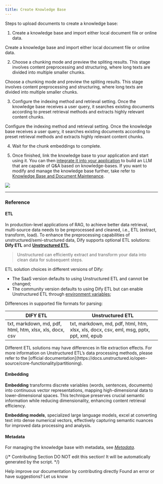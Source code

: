 ```yaml
---
title: Create Knowledge Base
---
```


Steps to upload documents to create a knowledge base:

1. Create a knowledge base and import either local document file or online data.

<Card title="Import text data" icon="link" href=".././import-content-data">
Create a knowledge base and import either local document file or online data.
</Card>

2. Choose a chunking mode and preview the spliting results. This stage involves content preprocessing and structuring, where long texts are divided into multiple smaller chunks.

<Card title="Choose a chunk mode" icon="link" href=".././chunking-and-cleaning-text">
Choose a chunking mode and preview the spliting results. This stage involves content preprocessing and structuring, where long texts are divided into multiple smaller chunks.
</Card>

3. Configure the indexing method and retrieval setting. Once the knowledge base receives a user query, it searches existing documents according to preset retrieval methods and extracts highly relevant content chunks.

<Card title="Select the indexing method and retrieval setting" icon="link" href=".././setting-indexing-methods">
    Configure the indexing method and retrieval setting. Once the knowledge base receives a user query, it searches existing documents according to preset retrieval methods and extracts highly relevant content chunks.
</Card>

4. Wait for the chunk embeddings to complete.

5. Once finished, link the knowledge base to your application and start using it. You can then [integrate it into your application](../integrate-knowledge-within-application) to build an LLM that are capable of Q\&A based on knowledge-bases. If you want to modify and manage the knowledge base further, take refer to [Knowledge Base and Document Maintenance]([knowledge-and-documents-maintenance](/en/guides/knowledge-base/knowledge-and-documents-maintenance)).

![](https://assets-docs.dify.ai/2024/12/a3362a1cd384cb2b539c9858de555518.png)

***

### Reference

#### ETL

In production-level applications of RAG, to achieve better data retrieval, multi-source data needs to be preprocessed and cleaned, i.e., ETL (extract, transform, load). To enhance the preprocessing capabilities of unstructured/semi-structured data, Dify supports optional ETL solutions: **Dify ETL** and [**Unstructured ETL**](https://unstructured.io/).

> Unstructured can efficiently extract and transform your data into clean data for subsequent steps.

ETL solution choices in different versions of Dify:

* The SaaS version defaults to using Unstructured ETL and cannot be changed;
* The community version defaults to using Dify ETL but can enable Unstructured ETL through [environment variables](/en/getting-started/install-self-hosted/environments#zhi-shi-ku-pei-zhi);

Differences in supported file formats for parsing:

| DIFY ETL                                                | Unstructured ETL                                                                        |
| ------------------------------------------------------- | --------------------------------------------------------------------------------------- |
| txt, markdown, md, pdf, html, htm, xlsx, xls, docx, csv | txt, markdown, md, pdf, html, htm, xlsx, xls, docx, csv, eml, msg, pptx, ppt, xml, epub |

<Info>
    Different ETL solutions may have differences in file extraction effects. For more information on Unstructured ETL’s data processing methods, please refer to the [official documentation](https://docs.unstructured.io/open-source/core-functionality/partitioning).
</Info>

#### **Embedding**

**Embedding** transforms discrete variables (words, sentences, documents) into continuous vector representations, mapping high-dimensional data to lower-dimensional spaces. This technique preserves crucial semantic information while reducing dimensionality, enhancing content retrieval efficiency.

**Embedding models**, specialized large language models, excel at converting text into dense numerical vectors, effectively capturing semantic nuances for improved data processing and analysis.

#### **Metadata**

For managing the knowledge base with metadata, see *[Metadata](../metadata)*.

{/*
Contributing Section
DO NOT edit this section!
It will be automatically generated by the script.
*/}

<CardGroup cols="2">
    <Card
        title="Edit this page"
        icon="pen-to-square"
        href="https://github.com/langgenius/dify-docs/edit/main/en/guides/knowledge-base/knowledge-base-creation/introduction.mdx"
    >
        Help improve our documentation by contributing directly
    </Card>
    <Card
        title="Report an issue"
        icon="github"
        href="https://github.com/langgenius/dify-docs/issues/new?title=Documentation%20Issue%3A%20duct&body=%23%23%20Issue%20Description%0A%3C%21--%20Please%20briefly%20describe%20the%20issue%20you%20found%20--%3E%0A%0A%23%23%20Page%20Link%0Ahttps%3A%2F%2Fgithub.com%2Flanggenius%2Fdify-docs%2Fblob%2Fmain%2Fen/guides/knowledge-base/knowledge-base-creation%2Fintroduction.mdx%0A%0A%23%23%20Suggested%20Changes%0A%3C%21--%20If%20you%20have%20specific%20suggestions%20for%20changes%2C%20please%20describe%20them%20here%20--%3E%0A%0A%3C%21--%20Thank%20you%20for%20helping%20improve%20our%20documentation%21%20--%3E"
    >
        Found an error or have suggestions? Let us know
    </Card>
</CardGroup>
